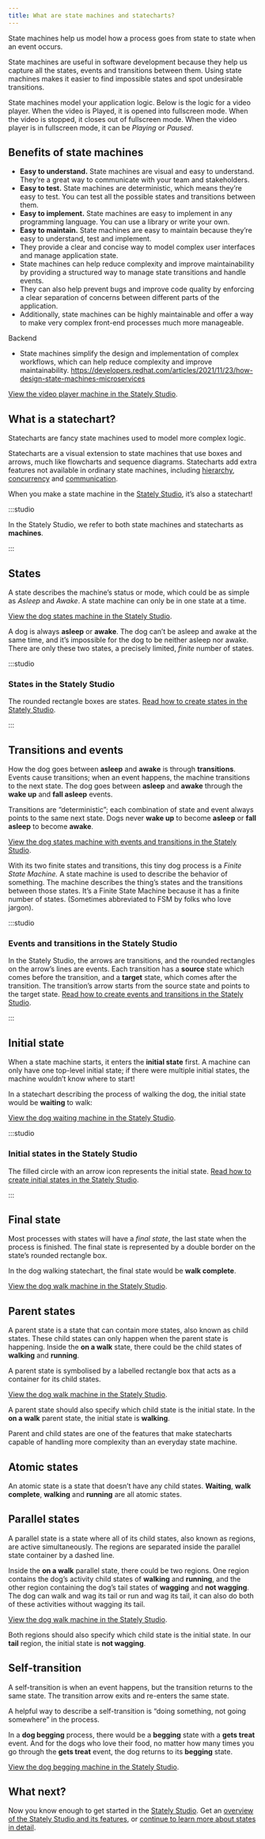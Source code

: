 ```yaml
---
title: What are state machines and statecharts?
---
```



State machines help us model how a process goes from state to state when an event occurs.

State machines are useful in software development because they help us capture all the states, events and transitions between them. Using state machines makes it easier to find impossible states and spot undesirable transitions.

State machines model your application logic. Below is the logic for a video player. When the video is Played, it is opened into fullscreen mode. When the video is stopped, it closes out of fullscreen mode. When the video player is in fullscreen mode, it can be _Playing_ or _Paused_.

## Benefits of state machines

- **Easy to understand.** State machines are visual and easy to understand. They’re a great way to communicate with your team and stakeholders.
- **Easy to test.** State machines are deterministic, which means they’re easy to test. You can test all the possible states and transitions between them.
- **Easy to implement.** State machines are easy to implement in any programming language. You can use a library or write your own.
- **Easy to maintain.** State machines are easy to maintain because they’re easy to understand, test and implement.
- They provide a clear and concise way to model complex user interfaces and manage application state.
- State machines can help reduce complexity and improve maintainability by providing a structured way to manage state transitions and handle events.
- They can also help prevent bugs and improve code quality by enforcing a clear separation of concerns between different parts of the application.
- Additionally, state machines can be highly maintainable and offer a way to make very complex front-end processes much more manageable.

Backend

- State machines simplify the design and implementation of complex workflows, which can help reduce complexity and improve maintainability. https://developers.redhat.com/articles/2021/11/23/how-design-state-machines-microservices

<p>
  <ThemedImage
    alt="Video player state machine containing closed and opened states. On the Play event, the Closed state transitions to the Opened state. The Opened state invokes a startVideo actor and has a description of “The video player should be in full-screen mode.” The Opened state contains Playing and Paused states, which are transitioned between using the Pause and Play events. There’s a Stop event from the Opened state that transitions to the final state of Stopped. There’s a delayed transition from the Stopped state back to the Closed state after 5 seconds."
    sources={{
      light:
        'https://stately.ai/registry/machines/dbcfca1c-075d-4cd6-a865-efcbd7be1544.light.png',
      dark: 'https://stately.ai/registry/machines/dbcfca1c-075d-4cd6-a865-efcbd7be1544.dark.png',
    }}
  />
</p>

[View the video player machine in the Stately Studio](https://stately.ai/registry/editor/e13bef2b-bb13-4465-96ac-0bc25340688e?machineId=dbcfca1c-075d-4cd6-a865-efcbd7be1544).

## What is a statechart?

Statecharts are fancy state machines used to model more complex logic.

Statecharts are a visual extension to state machines that use boxes and arrows, much like flowcharts and sequence diagrams. Statecharts add extra features not available in ordinary state machines, including [hierarchy](parent-states.mdx), [concurrency](parallel-states.mdx) and [communication](actors.mdx).

When you make a state machine in the [Stately Studio](https://stately.ai/editor), it’s also a statechart!

:::studio

In the Stately Studio, we refer to both state machines and statecharts as **machines**.

:::

## States

A state describes the machine’s status or mode, which could be as simple as *Asleep* and *Awake*. A state machine can only be in one state at a time.

<!-- no alt because the image is already described in the surrounding text -->

<p>
  <ThemedImage
    alt="Dog state machine with asleep and awake states. There’s a warning on the awake state because there’s no transitions which means the awake state cannot be reached."
    sources={{
      light:
        'https://stately.ai/registry/machines/469f2d59-551f-43cb-bfc0-e6f3ea0f9d87.light.png',
      dark: 'https://stately.ai/registry/machines/469f2d59-551f-43cb-bfc0-e6f3ea0f9d87.dark.png',
    }}
  />
</p>

[View the dog states machine in the Stately Studio](https://stately.ai/registry/editor/1f84ff0d-fe41-4a92-ad5c-fadfa8b37ffb?machineId=469f2d59-551f-43cb-bfc0-e6f3ea0f9d87).

A dog is always **asleep** or **awake**. The dog can’t be asleep and awake at the same time, and it’s impossible for the dog to be neither asleep nor awake. There are only these two states, a precisely limited, _finite_ number of states.

:::studio

### States in the Stately Studio

The rounded rectangle boxes are states. [Read how to create states in the Stately Studio](states.mdx).

:::

## Transitions and events

How the dog goes between **asleep** and **awake** is through **transitions**. Events cause transitions; when an event happens, the machine transitions to the next state. The dog goes between **asleep** and **awake** through the **wake up** and **fall asleep** events.

Transitions are “deterministic”; each combination of state and event always points to the same next state. Dogs never **wake up** to become **asleep** or **fall asleep** to become **awake**.

<!-- no alt because the image is already described in the surrounding text -->

<p>
  <ThemedImage
    alt=""
    sources={{
      light:
        'https://stately.ai/registry/machines/e48e774e-c31f-4e51-a934-6b795c12b2b9.light.png',
      dark: 'https://stately.ai/registry/machines/e48e774e-c31f-4e51-a934-6b795c12b2b9.dark.png',
    }}
  />
</p>

[View the dog states machine with events and transitions in the Stately Studio](https://stately.ai/registry/editor/1f84ff0d-fe41-4a92-ad5c-fadfa8b37ffb?machineId=e48e774e-c31f-4e51-a934-6b795c12b2b9).

With its two finite states and transitions, this tiny dog process is a _Finite State Machine._ A state machine is used to describe the behavior of something. The machine describes the thing’s states and the transitions between those states. It’s a Finite State Machine because it has a finite number of states. (Sometimes abbreviated to FSM by folks who love jargon).

:::studio

### Events and transitions in the Stately Studio

In the Stately Studio, the arrows are transitions, and the rounded rectangles on the arrow’s lines are events. Each transition has a **source** state which comes before the transition, and a **target** state, which comes after the transition. The transition’s arrow starts from the source state and points to the target state. [Read how to create events and transitions in the Stately Studio](transitions.mdx).

:::

## Initial state

When a state machine starts, it enters the **initial state** first. A machine can only have one top-level initial state; if there were multiple initial states, the machine wouldn’t know where to start!

In a statechart describing the process of walking the dog, the initial state would be **waiting** to walk:

<!-- no alt because the image is already described in the surrounding text -->

<p>
  <ThemedImage
    alt=""
    sources={{
      light:
        'https://stately.ai/registry/machines/65cf2bcb-658d-40dc-bb26-80f26c159256.light.png',
      dark: 'https://stately.ai/registry/machines/65cf2bcb-658d-40dc-bb26-80f26c159256.dark.png',
    }}
  />
</p>

[View the dog waiting machine in the Stately Studio](https://stately.ai/registry/editor/1f84ff0d-fe41-4a92-ad5c-fadfa8b37ffb?machineId=65cf2bcb-658d-40dc-bb26-80f26c159256).

:::studio

### Initial states in the Stately Studio

The filled circle with an arrow icon represents the initial state. [Read how to create initial states in the Stately Studio](initial-states.mdx).

:::

## Final state

Most processes with states will have a _final state_, the last state when the process is finished. The final state is represented by a double border on the state’s rounded rectangle box.

In the dog walking statechart, the final state would be **walk complete**.

<p>
  <ThemedImage
    alt="Dog walking statechart showing waiting state transitioning through the leave home event to the on a walk state, then transitioning through the arrive home event to the final state of walk complete."
    sources={{
      light:
        'https://stately.ai/registry/machines/988d8d05-86ba-422a-8a28-d13cbf54d481.light.png',
      dark: 'https://stately.ai/registry/machines/988d8d05-86ba-422a-8a28-d13cbf54d481.dark.png',
    }}
  />
</p>

[View the dog walk machine in the Stately Studio](https://stately.ai/registry/editor/1f84ff0d-fe41-4a92-ad5c-fadfa8b37ffb?machineId=988d8d05-86ba-422a-8a28-d13cbf54d481).

## Parent states

A parent state is a state that can contain more states, also known as child states. These child states can only happen when the parent state is happening. Inside the **on a walk** state, there could be the child states of **walking** and **running**.

A parent state is symbolised by a labelled rectangle box that acts as a container for its child states.

<!-- no alt because the image is already described in the surrounding text -->

<p>
  <ThemedImage
    alt=""
    sources={{
      light:
        'https://stately.ai/registry/machines/aa8a9c5d-8fd9-4e47-b71a-bda219cda066.light.png',
      dark: 'https://stately.ai/registry/machines/aa8a9c5d-8fd9-4e47-b71a-bda219cda066.dark.png',
    }}
  />
</p>

[View the dog walk machine in the Stately Studio](https://stately.ai/registry/editor/1f84ff0d-fe41-4a92-ad5c-fadfa8b37ffb?machineId=aa8a9c5d-8fd9-4e47-b71a-bda219cda066).

A parent state should also specify which child state is the initial state. In the **on a walk** parent state, the initial state is **walking**.

Parent and child states are one of the features that make statecharts capable of handling more complexity than an everyday state machine.

## Atomic states

An atomic state is a state that doesn’t have any child states. **Waiting**, **walk complete**, **walking** and **running** are all atomic states.

## Parallel states

A parallel state is a state where all of its child states, also known as regions, are active simultaneously. The regions are separated inside the parallel state container by a dashed line.

Inside the **on a walk** parallel state, there could be two regions. One region contains the dog’s activity child states of **walking** and **running**, and the other region containing the dog’s tail states of **wagging** and **not wagging**. The dog can walk and wag its tail or run and wag its tail, it can also do both of these activities without wagging its tail.

<!-- no alt because the image is already described in the surrounding text -->

<p>
  <ThemedImage
    alt=""
    sources={{
      light:
        'https://stately.ai/registry/machines/1f43dcd3-255c-40bf-b6b0-eba9a2bccb23.light.png',
      dark: 'https://stately.ai/registry/machines/1f43dcd3-255c-40bf-b6b0-eba9a2bccb23.dark.png',
    }}
  />
</p>

[View the dog walk machine in the Stately Studio](https://stately.ai/registry/editor/1f84ff0d-fe41-4a92-ad5c-fadfa8b37ffb?machineId=1f43dcd3-255c-40bf-b6b0-eba9a2bccb23).

Both regions should also specify which child state is the initial state. In our **tail** region, the initial state is **not wagging**.

## Self-transition

A self-transition is when an event happens, but the transition returns to the same state. The transition arrow exits and re-enters the same state.

A helpful way to describe a self-transition is “doing something, not going somewhere” in the process.

In a **dog begging** process, there would be a **begging** state with a **gets treat** event. And for the dogs who love their food, no matter how many times you go through the **gets treat** event, the dog returns to its **begging** state.

<!-- no alt because the image is already described in the surrounding text -->

<p>
  <ThemedImage
    alt=""
    sources={{
      light:
        'https://stately.ai/registry/machines/933419cb-dd94-453c-a2b1-de2290c0a5a5.light.png',
      dark: 'https://stately.ai/registry/machines/933419cb-dd94-453c-a2b1-de2290c0a5a5.dark.png',
    }}
  />
</p>

[View the dog begging machine in the Stately Studio](https://stately.ai/registry/editor/1f84ff0d-fe41-4a92-ad5c-fadfa8b37ffb?machineId=1f43dcd3-255c-40bf-b6b0-eba9a2bccb23).

## What next?

Now you know enough to get started in the [Stately Studio](https://stately.ai/editor). Get an [overview of the Stately Studio and its features](/#studio-editor), or [continue to learn more about states in detail](states.mdx).
